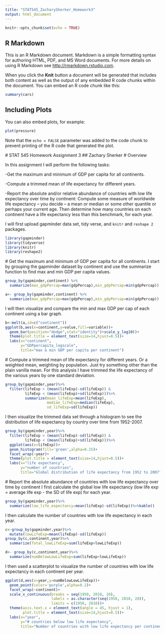 ```yaml
---
title: "STAT545_ZacharySherker_Homework3"
output: html_document
---
```


```r
knitr::opts_chunk$set(echo = TRUE)
```

## R Markdown

This is an R Markdown document. Markdown is a simple formatting syntax for authoring HTML, PDF, and MS Word documents. For more details on using R Markdown see <http://rmarkdown.rstudio.com>.

When you click the **Knit** button a document will be generated that includes both content as well as the output of any embedded R code chunks within the document. You can embed an R code chunk like this:

```r
summary(cars)
```

## Including Plots

You can also embed plots, for example:

```r
plot(pressure)
```

Note that the `echo = FALSE` parameter was added to the code chunk to prevent printing of the R code that generated the plot.
 
 # STAT 545 Homework Assignment 3
 ## Zachary Sherker
 # Overview
 
 In this assignment I will perform the following tasks:
 
-Get the maximum and minimum of GDP per capita for all continents.

-Compute a trimmed mean of life expectancy for different years.

-Report the absolute and/or relative abundance of countries with low life expectancy over time by continent: Compute some measure of worldwide life expectancy – you decide – a mean or median or some other quantile or perhaps your current age. Then determine how many countries on each continent have a life expectancy less than this benchmark, for each year.

 
 I will first upload gapminder data set, tidy verse, and `knitr` and `reshape 2` packages.
```r
library(gapminder)
library(tidyverse)
library(knitr)
library(reshape2)

```
 #  Get the maximum and minimum of GDP per capita for all continents.
 I start by grouping the gapminder dataset by continent and use the summarize function to find max and min GDP per capita values.
```r
group_by(gapminder,continent) %>%
  summarize(max_gdpPercap=max(gdpPercap),min_gdpPercap=min(gdpPercap))
```
```r
a<- group_by(gapminder,continent) %>%
  summarize(max_gdpPercap=max(gdpPercap),min_gdpPercap=min(gdpPercap))
```
 
 
 I will then visualize and compare the min and max GDP per cap of each continent using a bar graph.
```r
b<-melt(a,id=c("continent"))
ggplot(b,aes(x=continent,y=value,fill=variable))+
  geom_bar(position="dodge",stat="identity")+scale_y_log10()+
  theme(plot.title = element_text(size=14,hjust=0.5))+
  labs(x="continent",
       y="GDPpercapita_logscale",
       title="max & min GDP per capita per continent")
```
 # Compute a trimmed mean of life expectancy for different years. Or a weighted mean, weighting by population. Just try something other than the plain vanilla mean.
 For this analysis I have trimmed the life expectancy of the various years by one standard deviation.
```r
group_by(gapminder,year)%>%
  filter(lifeExp > (mean(lifeExp)-sd(lifeExp)) & 
         lifeExp < (mean(lifeExp)+sd(lifeExp)))%>% 
         summarize(mean_lifeExp=mean(lifeExp),
                   median_lifeExp=median(lifeExp),
                   sd_lifeExp=sd(lifeExp))
```
 I then visualize the trimmed data set through a histogram to see the distribution of life expectancy by country over time from 1952-2007.
```r
group_by(gapminder,year)%>%
  filter(lifeExp > (mean(lifeExp)-sd(lifeExp)) & 
         lifeExp < (mean(lifeExp)+sd(lifeExp)))%>% 
  ggplot(aes(x=lifeExp))+
  geom_histogram(fill='green',alpha=0.25)+
  facet_wrap(~year)+
  theme(plot.title = element_text(size=14,hjust=0.5))+
  labs(x="life expectancy",
       y="number of countries",
       title="Global distribution of life expectancy from 1952 to 2007")
```
 # Report the absolute abundance of countries with low life expectancy over time by continent
 I first calculate the global low life expectancy (low life exp = average life exp - the SD of life exp) for each year.
```r
group_by(gapminder,year)%>%
  summarize(low_life_expectancy=mean(lifeExp)-sd(lifeExp))%>%kable()
```
 I then calculate the number of countries with low life expectancy in each year.
```r
c<-group_by(gapminder,year)%>%
  mutate(lowLifeExp=mean(lifeExp)-sd(lifeExp)) 
group_by(c,continent,year)%>%
  summarize(Total_lowLifeExp=sum(lifeExp<lowLifeExp))
```
```r
d<- group_by(c,continent,year)%>%
  summarize(numBelowLowLifeExp=sum(lifeExp<lowLifeExp))
```
 
 I then used a scatterplot to visualize the number of countries with low life expectancy in each continent per year.
```r
ggplot(d,aes(x=year,y=numBelowLowLifeExp))+
  geom_point(color='purple',alpha=0.2)+
  facet_wrap(~continent)+
  scale_x_continuous(breaks = seq(1950, 2010, 20),
                     labels = as.character(seq(1950, 2010, 20)),
                     limits = c(1950, 2010))+
  theme(axis.text.x = element_text(angle = 45, hjust = 1),
        plot.title = element_text(size=14,hjust=0.5))+
  labs(x="year",
       y="# countries below low life expectancy",
       title="Number of countries with low life expectancy per continent over time")
```
 
 